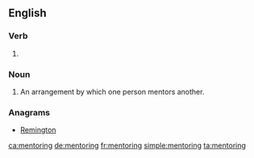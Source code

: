 ==English==

===Verb===
{{head|en|present participle}}

# {{present participle of|mentor|lang=en|nocat=1}}

===Noun===
{{en-noun}}

# An arrangement by which one person mentors another.

===Anagrams===
* [[Remington#English|Remington]]

[[ca:mentoring]]
[[de:mentoring]]
[[fr:mentoring]]
[[simple:mentoring]]
[[ta:mentoring]]